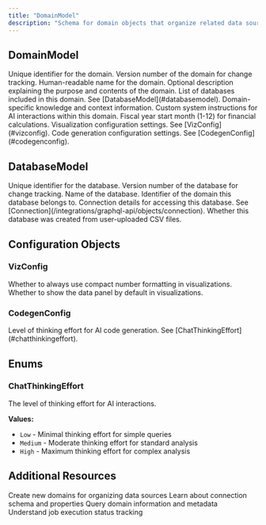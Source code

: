 ```yaml
---
title: "DomainModel"
description: "Schema for domain objects that organize related data sources"
---
```


## DomainModel

<ParamField path="id" type="ID!" required>
  Unique identifier for the domain.
</ParamField>

<ParamField path="version" type="Int!" required>
  Version number of the domain for change tracking.
</ParamField>

<ParamField path="name" type="String!" required>
  Human-readable name for the domain.
</ParamField>

<ParamField path="description" type="String">
  Optional description explaining the purpose and contents of the domain.
</ParamField>

<ParamField path="databases" type="[DatabaseModel!]!" required>
  List of databases included in this domain. See [DatabaseModel](#databasemodel).
</ParamField>

<ParamField path="knowledge" type="[String!]!" required>
  Domain-specific knowledge and context information.
</ParamField>

<ParamField path="domainSystemInstructions" type="String">
  Custom system instructions for AI interactions within this domain.
</ParamField>

<ParamField path="fyStartMonth" type="Int">
  Fiscal year start month (1-12) for financial calculations.
</ParamField>

<ParamField path="vizConfig" type="VizConfig!" required>
  Visualization configuration settings. See [VizConfig](#vizconfig).
</ParamField>

<ParamField path="codegenConfig" type="CodegenConfig!" required>
  Code generation configuration settings. See [CodegenConfig](#codegenconfig).
</ParamField>

## DatabaseModel

<ParamField path="id" type="ID!" required>
  Unique identifier for the database.
</ParamField>

<ParamField path="version" type="Int!" required>
  Version number of the database for change tracking.
</ParamField>

<ParamField path="name" type="String!" required>
  Name of the database.
</ParamField>

<ParamField path="domainId" type="ID!" required>
  Identifier of the domain this database belongs to.
</ParamField>

<ParamField path="connection" type="Connection">
  Connection details for accessing this database. See [Connection](/integrations/graphql-api/objects/connection).
</ParamField>

<ParamField path="isUserCSVDatabase" type="Boolean!" required>
  Whether this database was created from user-uploaded CSV files.
</ParamField>

## Configuration Objects

### VizConfig

<ParamField path="alwaysUseCompactNumberFormat" type="Boolean!" required>
  Whether to always use compact number formatting in visualizations.
</ParamField>

<ParamField path="openShowDataPanelByDefault" type="Boolean!" required>
  Whether to show the data panel by default in visualizations.
</ParamField>

### CodegenConfig

<ParamField path="chatThinkingEffort" type="ChatThinkingEffort!" required>
  Level of thinking effort for AI code generation. See [ChatThinkingEffort](#chatthinkingeffort).
</ParamField>

## Enums

### ChatThinkingEffort

The level of thinking effort for AI interactions.

**Values:**
- `Low` - Minimal thinking effort for simple queries
- `Medium` - Moderate thinking effort for standard analysis
- `High` - Maximum thinking effort for complex analysis

## Additional Resources

<CardGroup cols={2}>
  <Card title="Create Domain" icon="plus" href="/integrations/graphql-api/mutations/domain">
    Create new domains for organizing data sources
  </Card>
  <Card title="Connection Objects" icon="link" href="/integrations/graphql-api/objects/connection">
    Learn about connection schema and properties
  </Card>
  <Card title="Domain Queries" icon="search" href="/integrations/graphql-api/queries/domain">
    Query domain information and metadata
  </Card>
  <Card title="JobStatus Schema" icon="clock" href="/integrations/graphql-api/objects/job-status">
    Understand job execution status tracking
  </Card>
</CardGroup>

